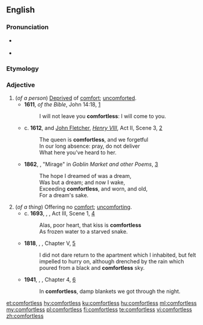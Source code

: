 ==English==

===Pronunciation===
* {{a|UK}} {{IPA|/ˈkʌm.fət.ləs/|lang=en}}
* {{a|US}} {{IPA|/ˈkʌm.fɚt.ləs/|lang=en}}

===Etymology===
{{suffix|comfort|less|lang=en}}

===Adjective===
{{en-adj}}
# (''of a person'') [[deprive|Deprived]] of [[comfort]]; [[uncomforted]].
#* '''1611''', ''{{w|King James Version}} of the Bible'', John 14:18, [https://www.biblegateway.com/passage/?search=John+14&version=KJV]
#*: I will not leave you '''comfortless''': I will come to you.
#* c. '''1612''', {{w|William Shakespeare}} and [[w:John Fletcher (playwright)|John Fletcher]], ''[[w:Henry VIII (play)|Henry VIII]]'', Act II, Scene 3, [http://www.opensourceshakespeare.org/views/plays/play_view.php?WorkID=henry8&Scope=entire&pleasewait=1&msg=pl]
#*: The queen is '''comfortless''', and we forgetful
#*: In our long absence: pray, do not deliver
#*: What here you've heard to her.
#* '''1862''', {{w|Christina Rossetti}}, "Mirage" in ''Goblin Market and other Poems'', [http://www.gutenberg.org/cache/epub/16950/pg16950-images.html]
#*: The hope I dreamed of was a dream,
#*: Was but a dream; and now I wake,
#*: Exceeding '''comfortless''', and worn, and old,
#*: For a dream's sake.
# (''of a thing'') Offering no [[comfort]]; [[uncomforting]].
#* c. '''1693''', {{w|William Shakespeare}}, ''{{w|Titus Andronicus}}'', Act III, Scene 1, [http://www.opensourceshakespeare.org/views/plays/play_view.php?WorkID=titus&Scope=entire&pleasewait=1&msg=pl]
#*: Alas, poor heart, that kiss is '''comfortless'''
#*: As frozen water to a starved snake.
#* '''1818''', {{w|Mary Shelley}}, ''{{w|Frankenstein}}'', Chapter V, [http://www.gutenberg.org/files/42324/42324-h/42324-h.htm]
#*: I did not dare return to the apartment which I inhabited, but felt impelled to hurry on, although drenched by the rain which poured from a black and '''comfortless''' sky.
#* '''1941''', {{w|Emily Carr}}, ''{{w|Klee Wyck}}'', Chapter 4, [http://www.gutenberg.net.au/ebooks01/0100131h.html]
#*: In '''comfortless''', damp blankets we got through the night.

[[et:comfortless]]
[[hy:comfortless]]
[[ku:comfortless]]
[[hu:comfortless]]
[[ml:comfortless]]
[[my:comfortless]]
[[pl:comfortless]]
[[fi:comfortless]]
[[te:comfortless]]
[[vi:comfortless]]
[[zh:comfortless]]